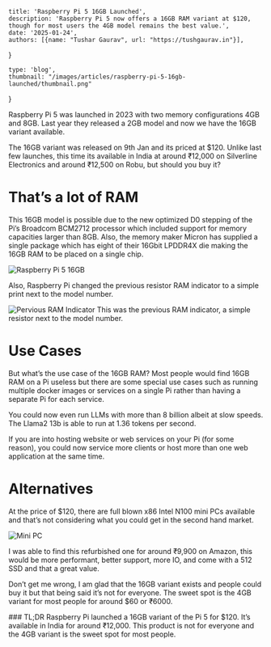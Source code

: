 

    title: 'Raspberry Pi 5 16GB Launched',
    description: 'Raspberry Pi 5 now offers a 16GB RAM variant at $120, though for most users the 4GB model remains the best value.',
    date: '2025-01-24',
    authors: [{name: "Tushar Gaurav", url: "https://tushgaurav.in"}],
}

    type: 'blog',
    thumbnail: "/images/articles/raspberry-pi-5-16gb-launched/thumbnail.png"
}

<Topbar
    thumbnail='/images/articles/raspberry-pi-5-16gb-launched/thumbnail.png'
    title="Raspberry Pi 5 16GB Launched"
    author='Tushar Gaurav'
    date='2025-01-24'
/>


<Content>

<MainContent>

Raspberry Pi 5 was launched in 2023 with two memory configurations 4GB and 8GB. Last year they released a 2GB model and now we have the 16GB variant available.

The 16GB variant was released on 9th Jan and its priced at $120. Unlike last few launches, this time its available in India at around ₹12,000 on Silverline Electronics and around ₹12,500 on Robu, but should you buy it?

# That’s a lot of RAM

This 16GB model is possible due to the new optimized D0 stepping of the Pi’s Broadcom BCM2712 processor which included support for memory capacities larger than 8GB. Also, the memory maker Micron has supplied a single package which has eight of their 16Gbit LPDDR4X die making the 16GB RAM to be placed on a single chip.

![Raspberry Pi 5 16GB](/images/articles/raspberry-pi-5-16gb-launched/pi16gb-2.webp)

Also, Raspberry Pi changed the previous resistor RAM indicator to a simple print next to the model number.

![Pervious RAM Indicator](/images/articles/raspberry-pi-5-16gb-launched/ram-indicator.png)
This was the previous RAM indicator, a simple resistor next to the model number.

# Use Cases

But what’s the use case of the 16GB RAM?  Most people would find 16GB RAM on a Pi useless but there are some special use cases such as running multiple docker images or services on a single Pi rather than having a separate Pi for each service. 

You could now even run LLMs with more than 8 billion albeit at slow speeds. The Llama2 13b is able to run at 1.36 tokens per second.

If you are into hosting website or web services on your Pi (for some reason), you could now service more clients or host more than one web application at the same time.

# Alternatives

At the price of $120, there are full blown x86 Intel N100 mini PCs available and that’s not considering what you could get in the second hand market.

![Mini PC](/images/articles/raspberry-pi-5-16gb-launched/minipc.png)

I was able to find this refurbished one for around ₹9,900 on Amazon, this would be more performant, better support, more IO, and come with a 512 SSD and that a great value.

Don’t get me wrong, I am glad that the 16GB variant exists and people could buy it but that being said it’s not for everyone. The sweet spot is the 4GB variant for most people for around $60 or ₹6000.


</MainContent>

<Tldr>
### TL;DR
Raspberry Pi launched a 16GB variant of the Pi 5 for $120. It’s available in India for around ₹12,000. This product is not for everyone and the 4GB variant is the sweet spot for most people.

</Tldr>

</Content>

<AuthorCard authorSlug="tushgaurav" />
